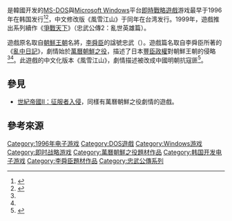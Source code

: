 {{NoteTA
| G1=Games
}}
{{Infobox VG
| title = 風雪江山
| original = ko:충무공전：난중일기편
| english = War Diary
| genre = [[即時戰略遊戲|即時戰略]]
| platforms = [[MS-DOS|MS-DOS]]<br>[[Microsoft_Windows|Microsoft Windows]]
| developer = {{link-ko|Trigger Soft|트리거소프트}}<br>HQ Team
| publisher = {{vgrelease|KR|Orange Soft|TW|元康國際<ref>{{cite web |title=風雪江山 |url=http://www.gamebase.com.tw/wekey/%E9%A2%A8%E9%9B%AA%E6%B1%9F%E5%B1%B1 |website=遊戲基地}}</ref>|NA|Game Factory|EU|CDV Software}}
| designer = Tae Gon Kim<br>Moon-Kue Kim<br>Mu-sik Jung
| series = 忠武公傳系列
| released = {{vgrelease|KR|1996年2月5日|TW|1996年10月29日|NA|1996年|EU|1998年}}
}}

{{Vgname|風雪江山|ko=충무공전：난중일기편|en=War Diary|直译为“忠武公傳：亂中日記篇”|diff=yes}}是韓國开发的[[MS-DOS|MS-DOS]]與[[Microsoft_Windows|Microsoft Windows]]平台[[即時戰略遊戲|即時戰略遊戲]]游戏最早于1996年在韩国发行<ref name="moby">{{cite web|title=War Diary for DOS (1996)|url=http://www.mobygames.com/game/dos/war-diary|website=MobyGames|accessdate=2015-06-15}}</ref><ref name="abandonia">{{cite web|title=War Diary|url=http://www.abandonia.com/en/games/24066/war+diary.html|website=Abandonia|accessdate=2015-06-15}}</ref>，中文修改版《風雪江山》于同年在台湾发行。1999年，遊戲推出系列續作《[[爭戰天下|爭戰天下]]》（忠武公傳2：亂世英雄篇）。

遊戲原名取自[[朝鮮王朝|朝鮮王朝]]名將，[[李舜臣_(朝鮮)|李舜臣]]的諡號忠武（{{lang-ko|충무}}）。遊戲篇名取自李舜臣所著的《[[亂中日記|亂中日記]]》，劇情始於[[萬曆朝鮮之役|萬曆朝鮮之役]]，描述了日本[[豐臣政權|豐臣政權]]對朝鮮王朝的侵略<ref name="moby" /><ref name="abandonia" />。此遊戲的中文化版本《風雪江山》，劇情描述被改成中國明朝抗寇匪<ref name="fu">{{cite web|title=【古董游戏】㉝ 风雪江山|url=http://v.youku.com/v_show/id_XNTYzODg1MTY4.html|website=YOUKU|accessdate=2015-06-15}}</ref>。

== 參見 ==

* [[世紀帝國II：征服者入侵|世紀帝國II：征服者入侵]]，同樣有萬曆朝鮮之役劇情的遊戲。

== 參考來源 ==
{{reflist}}

[[Category:1996年电子游戏|Category:1996年电子游戏]]
[[Category:DOS遊戲|Category:DOS遊戲]]
[[Category:Windows游戏|Category:Windows游戏]]
[[Category:即时战略游戏|Category:即时战略游戏]]
[[Category:萬曆朝鮮之役題材作品|Category:萬曆朝鮮之役題材作品]]
[[Category:韩国开发电子游戏|Category:韩国开发电子游戏]]
[[Category:李舜臣題材作品|Category:李舜臣題材作品]]
[[Category:忠武公傳系列|Category:忠武公傳系列]]